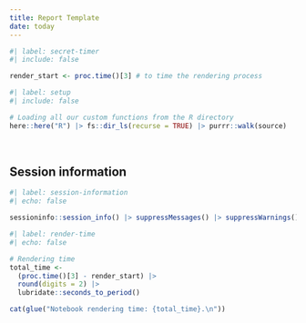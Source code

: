 ```yaml
---
title: Report Template
date: today
---
```


```r
#| label: secret-timer
#| include: false

render_start <- proc.time()[3] # to time the rendering process
```

```r
#| label: setup
#| include: false

# Loading all our custom functions from the R directory
here::here("R") |> fs::dir_ls(recurse = TRUE) |> purrr::walk(source)
```

&nbsp;
&nbsp;
&nbsp;

::: {.callout-note collapse="true"}
# Session information

```r
#| label: session-information
#| echo: false

sessioninfo::session_info() |> suppressMessages() |> suppressWarnings()
```
:::

```r
#| label: render-time
#| echo: false

# Rendering time
total_time <- 
  (proc.time()[3] - render_start) |> 
  round(digits = 2) |> 
  lubridate::seconds_to_period()

cat(glue("Notebook rendering time: {total_time}.\n"))
```
